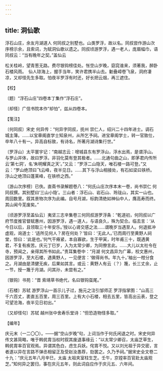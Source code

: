 ```yaml
---
---
---
```

title: 洞仙歌
---



浮石山庄，余友月湖道人 何同叔之别墅也。山类罗浮，故以名。同叔尝作游山次序榜示余，且索词，为赋洞仙歌以遗之。同叔顷游罗浮，遇一老人，庞眉幅巾，语同叔云：“当有晚年之契。”盖仙云





松关桂岭，望青葱无路。费尽银钩榜佳处。怅空山岁晚，窈窕谁来，须著我，醉卧石楼风雨。　仙人琼海上，握手当年，笑许君携半山去。劖叠嶂卷飞泉，洞府凄凉，又却怪先生多取。怕夜半罗浮有时还，好长把云烟，再三遮住。





【校】


〔题〕“浮石山庄”四卷本丁集作“浮石庄”。

〔却怪〕广信书院本作“却怕”，兹从四卷本。





【笺注】


〔何同叔〕宋史 何异传：“何异字同叔，抚州 崇仁人，绍兴二十四年进士。调石城主簿。……以宝章阁直学士知泉州，从所乞予祠。进宝章阁学士，转一官致仕，卒年八十有一。异高自标致，有诗名，所著月湖诗集行世。”

〔罗浮山〕太平寰宇记：“南越志云：增城县东有罗浮山，浮水出焉，是谓浮山。与罗山并体，故曰罗浮。非羽化莫有登其极者。……北通句曲之山，即茅君内传所云‘第七洞’，名‘朱明耀真之天’。”又云：“罗浮二山隐天，唯石楼一路可登。”又云：“罗山绝顶曰飞云峰，夜半见日。……其下与浮山相接处，有石如梁曰铁桥。浮山之绝顶曰蓬莱峰，在铁桥之西。”

〔游山次序榜〕已佚。直斋书录解题卷八：“何氏山庄次序本末一卷，尚书崇仁 何同叔撰。其别墅曰‘三山小隐’。三山者：浮石山、岩石山、玲珑山，其实一山也。周回数里。叙其景物次序为此编。自号月湖，标韵清绝如神仙中人，膺高寿而终。其山闻今芜废矣。”

〔顷游罗浮至盖仙云〕夷坚三志辛集卷三何同叔游罗浮条：“乾道初，何同叔以广府节度推官督赋惠州，因游罗浮，遇一道人，与语良久，殊为契合。临去言：‘从今日以后，且领取三十年安乐。’授以心肾交感之法……谓晚岁当遇至人。何退抵冲虚观，询道士：‘适所见何人？房在何处？’皆曰：‘无此人。’已而周行至黄野人祠堂，惊曰：‘此是也。’何气干瘠紧，本自寡欲，生于甲寅，时年甫三十，既遇黄君，不复有疾苦。庆元丁巳岁，入为太常少卿，为同僚言此。……大儿以太社令在寺，预闻之，亲得其所书如此。”贵耳集卷中：“月湖 何文昌异为广幕，校文惠州，因游罗浮，至大石楼，遇黄野人，一见便言：‘做得尚书。年九十。’袖出一柑分食之。月湖由是清健无疾，后果如其言。或云：黄野人有云（？）篾，长三丈余，止一节，授一篾于月湖。问其孙，未尝有之。”

〔银钩〕书苑：“晋 索靖草书绝代，名曰银钩虿尾。”

〔石楼〕苏轼 游罗浮山一首示儿子过，施元之注引邹师正 罗浮指掌图：“山高三千六百丈，袤直五百里，周三百里。上有大小石楼，相去五里，皆高出云表，登之可望沧海，夜半见日初出。”

〔又却怪句〕苏轼 越州张中舍寿乐堂诗：“但恐造物怪多取。”





【编年】


庆元末（一二〇〇）。——据“空山岁晚”句，上词当作于何氏闲退之时。宋史何异传文甚简略，唯于韩侂胄当权时叙其废退事缘云：“以太常少卿召，太庙芝草生，韩侂胄率百官观焉。异谓其色白，虑生兵妖。侘胄不悦。又以刘光祖于异交密，言者遂以异在言路不弹丞相留正及受赵汝愚荐，劾罢之。久乃予祠。”据宋史全文卷二十九：“庆元五年八月辛巳，太庙 太祖夹室柱生芝。壬午，京镗率百官赴太庙观芝。”知何异之罢归，事在庆元五年，则此词自应作于庆元五、六年间。